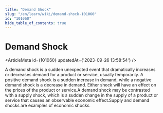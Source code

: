 ```yaml
---
title: "Demand Shock"
slug: "/en/learn/wiki/demand-shock-101060"
id: "101060"
hide_table_of_contents: true
---
```



# Demand Shock

<ArticleMeta id={101060} updatedAt={'2023-09-26 13:58:54'} />
<div className='border-solid border-b border-t-0 my-4 border-[var(--ifm-color-gray-300)]' />

A demand shock is a sudden unexpected event that dramatically increases or decreases demand for a product or service, usually temporarily. A positive demand shock is a sudden increase in demand, while a negative demand shock is a decrease in demand. Either shock will have an effect on the prices of the product or service.A demand shock may be contrasted with a supply shock, which is a sudden change in the supply of a product or service that causes an observable economic effect.Supply and demand shocks are examples of economic shocks.
